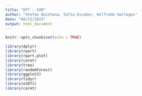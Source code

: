 ```yaml
---
title: "HT7 - SVM"
author: "Stefan Quintana, Sofía Escobar, Wilfredo Gallegos"
date: "04/21/2023"
output: html_document
---
```


```r
knitr::opts_chunk$set(echo = TRUE)
```

```r
library(dplyr)
library(rpart)
library(rpart.plot)
library(caret)
library(tree)
library(randomForest)
library(ggplot2)
library(tidyr)
library(e1071)
library(caret)



```

